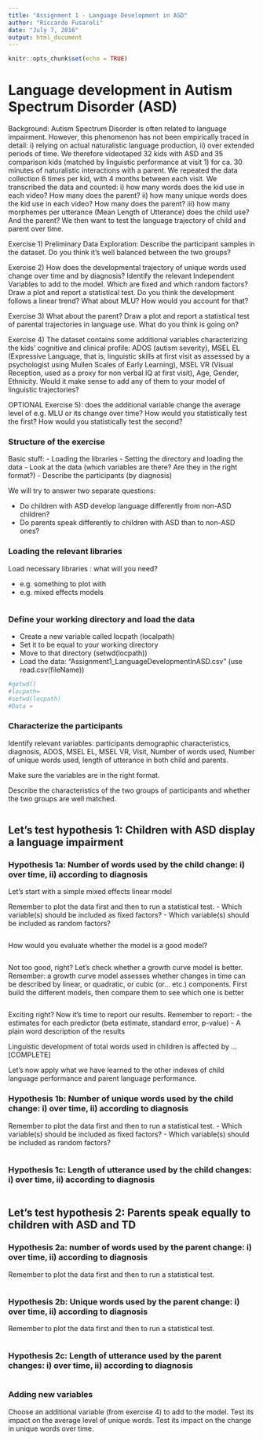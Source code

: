 ```yaml
---
title: "Assignment 1 - Language Development in ASD"
author: "Riccardo Fusaroli"
date: "July 7, 2016"
output: html_document
---
```


```r
knitr::opts_chunk$set(echo = TRUE)
```

# Language development in Autism Spectrum Disorder (ASD)

Background: Autism Spectrum Disorder is often related to language impairment. However, this phenomenon has not been empirically traced in detail: i) relying on actual naturalistic language production, ii) over extended periods of time. We therefore videotaped 32 kids with ASD and 35 comparison kids (matched by linguistic performance at visit 1) for ca. 30 minutes of naturalistic interactions with a parent. We repeated the data collection 6 times per kid, with 4 months between each visit. We transcribed the data and counted: 
i) how many words does the kid use in each video? How many does the parent? 
ii) how many unique words does the kid use in each video? How many does the parent? 
iii) how many morphemes per utterance (Mean Length of Utterance) does the child use? And the parent? 
We then want to test the language trajectory of child and parent over time.

Exercise 1) Preliminary Data Exploration: Describe the participant samples in the dataset. Do you think it’s well balanced between the two groups?

Exercise 2) How does the developmental trajectory of unique words used change over time and by diagnosis? Identify the relevant Independent Variables to add to the model. Which are fixed and which random factors?
Draw a plot and report a statistical test. 
Do you think the development follows a linear trend? What about MLU? How would you account for that?

Exercise 3) What about the parent? Draw a plot and report a statistical test of parental trajectories in language use. What do you think is going on?

Exercise 4) The dataset contains some additional variables characterizing the kids’ cognitive and clinical profile: ADOS (autism severity), MSEL EL (Expressive Language, that is, linguistic skills at first visit as assessed by a psychologist using Mullen Scales of Early Learning), MSEL VR (Visual Reception, used as a proxy for non verbal IQ at first visit), Age, Gender, Ethnicity. Would it make sense to add any of them to your model of linguistic trajectories?  

OPTIONAL Exercise 5): does the additional variable change the average level of e.g. MLU or its change over time? How would you statistically test the first? How would you statistically test the second?

### Structure of the exercise

Basic stuff:
- Loading the libraries
- Setting the directory and loading the data
- Look at the data (which variables are there? Are they in the right format?)
- Describe the participants (by diagnosis)

We will try to answer two separate questions:

- Do children with ASD develop language differently from non-ASD children?
- Do parents speak differently to children with ASD than to non-ASD ones?
  
### Loading the relevant libraries

Load necessary libraries : what will you need?

- e.g. something to plot with
- e.g. mixed effects models

```r

```

### Define your working directory and load the data

- Create a new variable called locpath (localpath)
- Set it to be equal to your working directory
- Move to that directory (setwd(locpath))
- Load the data: "Assignment1_LanguageDevelopmentInASD.csv" (use read.csv(fileName))

```r

#getwd()
#locpath=
#setwd(locpath)
#Data =

```

### Characterize the participants

Identify relevant variables: participants demographic characteristics, diagnosis, ADOS, MSEL EL, MSEL VR, Visit, Number of words used, Number of unique words used, length of utterance in both child and parents.

Make sure the variables are in the right format.

Describe the characteristics of the two groups of participants and whether the two groups are well matched.

```r

```

## Let's test hypothesis 1: Children with ASD display a language impairment

### Hypothesis 1a: Number of words used by the child change: i) over time, ii) according to diagnosis

Let's start with a simple mixed effects linear model

Remember to plot the data first and then to run a statistical test.
- Which variable(s) should be included as fixed factors?
- Which variable(s) should be included as random factors?

```r

```

How would you evaluate whether the model is a good model?

```r

```

Not too good, right? Let's check whether a growth curve model is better.
Remember: a growth curve model assesses whether changes in time can be described by linear, or quadratic, or cubic (or... etc.) components.
First build the different models, then compare them to see which one is better

```r

```

Exciting right?
Now it's time to report our results.
Remember to report:
- the estimates for each predictor (beta estimate, standard error, p-value)
- A plain word description of the results

Linguistic development of total words used in children is affected by ... [COMPLETE]

Let's now apply what we have learned to the other indexes of child language performance and parent language performance.

### Hypothesis 1b: Number of unique words used by the child change: i) over time, ii) according to diagnosis

Remember to plot the data first and then to run a statistical test.
- Which variable(s) should be included as fixed factors?
- Which variable(s) should be included as random factors?

```r

```

### Hypothesis 1c: Length of utterance used by the child changes: i) over time, ii) according to diagnosis

```r

```

## Let's test hypothesis 2: Parents speak equally to children with ASD and TD

### Hypothesis 2a: number of words used by the parent change: i) over time, ii) according to diagnosis

Remember to plot the data first and then to run a statistical test.

```r

```

### Hypothesis 2b: Unique words used by the parent change: i) over time, ii) according to diagnosis

Remember to plot the data first and then to run a statistical test.

```r

```

### Hypothesis 2c: Length of utterance used by the parent changes: i) over time, ii) according to diagnosis

```r

```

### Adding new variables

Choose an additional variable (from exercise 4) to add to the model. Test its impact on the average level of unique words. Test its impact on the change in unique words over time.

```r

```